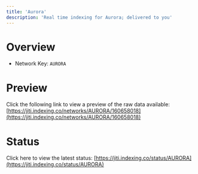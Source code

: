 ```yaml
---
title: 'Aurora'
description: 'Real time indexing for Aurora; delivered to you'
---
```


# Overview
- Network Key: `AURORA`

# Preview
Click the following link to view a preview of the raw data available: [https://jiti.indexing.co/networks/AURORA/160658018](https://jiti.indexing.co/networks/AURORA/160658018)

# Status
Click here to view the latest status: [https://jiti.indexing.co/status/AURORA](https://jiti.indexing.co/status/AURORA)
